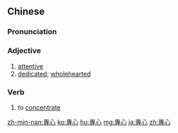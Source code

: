 ==Chinese==
{{zh-forms|s=专心}}

===Pronunciation===
{{zh-pron
|m=zhuānxīn
|ma=Zh-zhuanxin.ogg
|c=zyun1 sam1
|h=pfs=chôn-sîm
|mn=choan-sim
|cat=a,v
}}

===Adjective===
{{zh-adj}}

# [[attentive]]
# [[dedicated]]; [[wholehearted]]

===Verb===
{{zh-verb}}

# to [[concentrate]]

[[zh-min-nan:專心]]
[[ko:專心]]
[[hu:專心]]
[[mg:專心]]
[[ja:專心]]
[[zh:專心]]